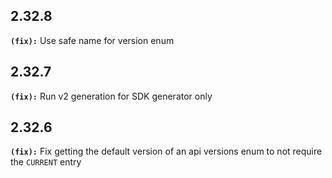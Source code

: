 ## 2.32.8
**`(fix):`** Use safe name for version enum


## 2.32.7
**`(fix):`** Run v2 generation for SDK generator only


## 2.32.6
**`(fix):`** Fix getting the default version of an api versions enum to not require the `CURRENT` entry


